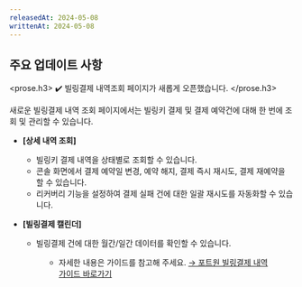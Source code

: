 ```yaml
---
releasedAt: 2024-05-08
writtenAt: 2024-05-08
---
```




## 주요 업데이트 사항

<prose.h3>
  ✔️ 빌링결제 내역조회 페이지가 새롭게 오픈했습니다.
</prose.h3>

새로운 빌링결제 내역 조회 페이지에서는 빌링키 결제 및 결제 예약건에 대해 한 번에 조회 및 관리할 수 있습니다.

- **\[상세 내역 조회]**
  - 빌링키 결제 내역을 상태별로 조회할 수 있습니다.
  - 콘솔 화면에서 결제 예약일 변경, 예약 해지, 결제 즉시 재시도, 결제 재예약을 할 수 있습니다.
  - 리커버리 기능을 설정하여 결제 실패 건에 대한 일괄 재시도를 자동화할 수 있습니다.

  <Figure src={Image1} />

- **\[빌링결제 캘린더]**
  - 빌링결제 건에 대한 월간/일간 데이터를 확인할 수 있습니다.

  <Figure src={Image2} />

  - 자세한 내용은 가이드를 참고해 주세요. [→ 포트원 빌링결제 내역 가이드 바로가기](../../docs/ko/console/guide/billing-payments)



